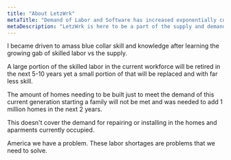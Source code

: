 ---
title: "About LetzWrk"
metaTitle: "Demand of Labor and Software has increased exponentially compared to the low supply."
metaDescription: "LetzWrk is here to be a part of the supply and demand issue for labor and the software industry."
---

I became driven to amass blue collar skill and knowledge after learning the growing gab of skilled labor vs the supply. 

A large portion of the skilled labor in the current workforce will be retired in the next 5-10 years yet a small portion of that will be replaced  and with far less skill. 

The amount of homes needing to be built just to meet the demand of this current generation starting a family will not be met and was needed to add 1 million homes in the next 2 years. 

This doesn't cover the demand for repairing or installing in the homes and aparments currently occupied. 

America we have a problem. These labor shortages are problems that we need to solve.
